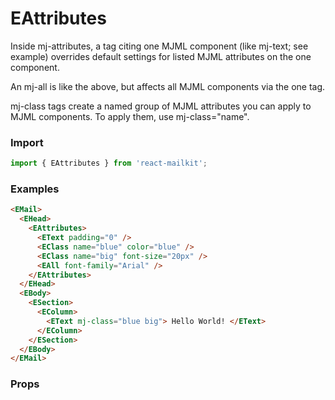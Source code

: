 

<Meta title='Email Design System/Standard Head components/eAttributes' />

# EAttributes

Inside mj-attributes, a tag citing one MJML component (like mj-text; see example) overrides default settings for listed MJML attributes on the one component.

An mj-all is like the above, but affects all MJML components via the one tag.

mj-class tags create a named group of MJML attributes you can apply to MJML components. To apply them, use mj-class="name".

### Import

```js
import { EAttributes } from 'react-mailkit';
```

### Examples

```html
<EMail>
  <EHead>
    <EAttributes>
      <EText padding="0" />
      <EClass name="blue" color="blue" />
      <EClass name="big" font-size="20px" />
      <EAll font-family="Arial" />
    </EAttributes>
  </EHead>
  <EBody>
    <ESection>
      <EColumn>
        <EText mj-class="blue big"> Hello World! </EText>
      </EColumn>
    </ESection>
  </EBody>
</EMail>
```

### Props

<ArgsTable of={EAttributes} />
